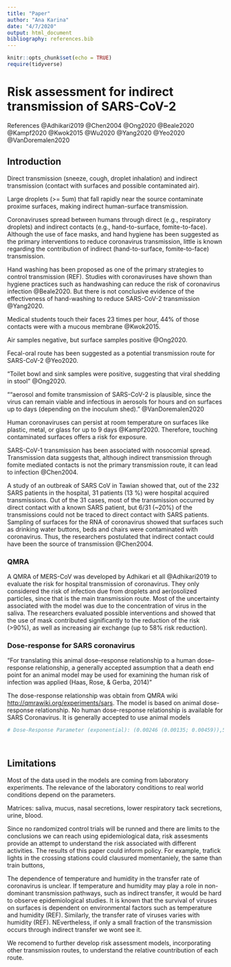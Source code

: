 ```yaml
---
title: "Paper"
author: "Ana Karina"
date: "4/7/2020"
output: html_document
bibliography: references.bib
---
```


```r
knitr::opts_chunk$set(echo = TRUE)
require(tidyverse)
```

# Risk assessment for indirect transmission of SARS-CoV-2

References 
@Adhikari2019
@Chen2004
@Ong2020
@Beale2020
@Kampf2020
@Kwok2015
@Wu2020
@Yang2020
@Yeo2020
@VanDoremalen2020

## Introduction

Direct transmission (sneeze, cough, droplet inhalation) and indirect transmission (contact with surfaces and possible contaminated air).

Large droplets (>= 5um) that fall rapidly near the source contaminate proxime surfaces, making indirect human-surface transmission. 

Coronaviruses spread between humans through direct (e.g., respiratory droplets) and indirect contacts (e.g., hand-to-surface, fomite-to-face). Although the use of face masks, and hand hygiene has been suggested as the primary interventions to reduce coronavirus transmission, little is known regarding the contribution of indirect (hand-to-surface, fomite-to-face) transmission. 

Hand washing has been proposed as one of the primary strategies to control transmission (REF). Studies with coronaviruses have shown than hygiene practices such as handwashing can reduce the risk of coronavirus infection @Beale2020. But there is not conclusive evidence of the effectiveness of hand-washing to reduce SARS-CoV-2 transmission @Yang2020.

Medical students touch their faces 23 times per hour, 44% of those contacts were with a mucous membrane @Kwok2015.

Air samples negative, but surface samples positive @Ong2020.

Fecal-oral route has been suggested as a potential transmission route for SARS-CoV-2 @Yeo2020.

“Toilet bowl and sink samples were positive, suggesting that viral shedding in stool” @Ong2020.

"“aerosol and fomite transmission of SARS-CoV-2 is plausible, since the virus can remain viable and infectious in aerosols for hours and on surfaces up to days (depending on the inoculum shed).” @VanDoremalen2020

Human coronaviruses can persist at room temperature on surfaces like plastic, metal, or glass for up to 9 days @Kampf2020. Therefore, touching contaminated surfaces offers a risk for exposure. 

SARS-CoV-1 transmission has been associated with nosocomial spread. Transmission data suggests that, although indirect transmission through fomite mediated contacts is not the primary transmission route, it can lead to infection @Chen2004.

A study of an outbreak of SARS CoV in Tawian showed that, out of the 232 SARS patients in the hospital, 31 patients (13 %)  were hospital acquired transmissions. Out of the 31 cases, most of the transmission occurred by direct contact with a known SARS patient, but 6/31 (~20%) of the transmissions could not be traced to direct contact with SARS patients. Sampling of surfaces for the RNA of coronavirus showed that surfaces such as drinking water buttons, beds and chairs were contaminated with coronavirus. Thus, the researchers postulated that indirect contact could have been the source of transmission @Chen2004.

### QMRA 
A QMRA of MERS-CoV was developed by Adhikari et all @Adhikari2019 to evaluate the risk for hospital transmission of coronavirus. They only considered the risk of infection due from droplets and aer(osolized particles, since that is the main transmission route. Most of the uncertainty associated with the model was due to the concentration of virus in the saliva. The researchers evaluated possible interventions and showed that the use of mask contributed significantly to the reduction of the risk (>90%), as well as increasing air exchange (up to 58% risk reduction).

### Dose-response for SARS coronavirus
“For translating this animal dose–response relationship to a human dose– response relationship, a generally accepted assumption that a death end point for an animal model may be used for examining the human risk of infection was applied (Haas, Rose, & Gerba, 2014)”

The dose-response relationship was obtain from QMRA wiki <http://qmrawiki.org/experiments/sars>. The model is based on animal dose-response relationship. No human dose-response relationship is available for SARS Coronavirus. It is generally accepted to use animal models 

\begin{equation}
P_{inf}=1 - e^{-kd}
\end{equation}


```r
# Dose-Response Parameter (exponential): (0.00246 (0.00135; 0.00459)),5th, 50th, and 95th percentile values, Huang (2013), wikiQMRA, 




```

## Limitations
Most of the data used in the models are coming from laboratory experiments. The relevance of the laboratory conditions to real world conditions depend on the parameters. 

Matrices: saliva, mucus, nasal secretions, lower respiratory tack secretions, urine, blood. 

Since no randomized control trials will be runned and there are limits to the conclusions we can reach using epidemiological data, risk assesments provide an attempt to understand the risk associated with different activities. The results of this paper could inform policy. For example, trafick lights in the crossing stations could clausured momentaniely, the same than train buttons, 

The dependence of temperature and humidity in the transfer rate of coronavirus is unclear. If temperature and humidity may play a role in non-dominant transmission pathways, such as indirect transfer, it would be hard to observe epidemiological studies. It is known that the survival of viruses on surfaces is dependent on environmental factors such as temperature and humidity (REF). Similarly, the transfer rate of viruses varies with humidity (REF). NEvertheless, if only a small fraction of the transmission occurs through indirect transfer we wont see it. 

We recomend to further develop risk assessment models, incorporating other transmission routes, to understand the relative countribution of each route. 





